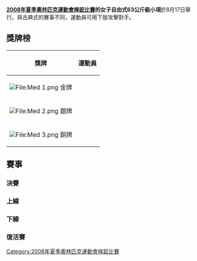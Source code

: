 {{2008年夏季奧林匹克運動會摔跤比賽}}

'''[[2008年夏季奧林匹克運動會摔跤比賽|2008年夏季奧林匹克運動會摔跤比賽]]的女子自由式63公斤級小項'''於8月17日舉行。與古典式的賽事不同，運動員可用下肢攻擊對手。

== 獎牌榜 ==
{| class="wikitable"
|- bgcolor="#efefef"
!align="center"|'''獎牌'''
!align="center"|'''運動員'''
|-
| bgcolor="gold" | [[File:Med_1.png|File:Med 1.png]] 金牌
| {{flagIOCathlete|[[伊调馨|伊调馨]]|JPN|2008年夏季}}
|-
| bgcolor="silver" | [[File:Med_2.png|File:Med 2.png]] 銀牌
| {{flagIOCathlete|[[阿廖娜·卡尔塔绍娃|阿廖娜·-{zh-hans:卡尔塔绍娃;zh-hant:卡爾塔紹娃}-]]|RUS|2008年夏季}}
|-
| bgcolor="cc9966" | [[File:Med_3.png|File:Med 3.png]] 銅牌
| {{flagIOCathlete|[[兰迪·米勒|兰迪·-{zh-hans:米勒;zh-hant:米勒}-]]|USA|2008年夏季}}<br />{{flagIOCathlete|[[叶连娜·沙利吉娜|叶连娜·-{zh-hans:沙利吉娜;zh-hant:沙利吉娜}-]]|KAZ|2008年夏季}}
|}

== 賽事 ==
=== 決賽 ===
{{2TeamBracket-Tennis3NoSeeds
| RD1=決賽
| team-width=200
| RD1-team1={{flagIOCathlete|[[阿廖娜·卡尔塔绍娃|阿廖娜·卡尔塔绍娃]]|RUS|2008年夏季}}
| RD1-score1-1=0
| RD1-score1-2=0
| RD1-score1-3= 
| RD1-team2='''{{flagIOCathlete|[[伊调馨|伊调馨]]|JPN|2008年夏季}}'''
| RD1-score2-1='''1'''
| RD1-score2-2='''2'''
| RD1-score2-3= 
}}

=== 上線 ===
{{16TeamBracket-Compact-Wrestling
| RD1=32強
| RD2=16強
| RD3=8強
| RD4=4強

| team-width=185
| score-width=20

| RD2-team01= {{flagIOCathlete|[[玛丽亚·邓恩|玛丽亚·邓恩]] |GUM|2008年夏季}} 
| RD2-score01-1=0
| RD2-score01-2=0
| RD2-score01-3= 
| RD2-team02='''{{flagIOCathlete|[[瓦埃利娜·瓦塞娃|瓦埃利娜·瓦塞娃]] |BUL|2008年夏季}}'''
| RD2-score02-1='''5
| RD2-score02-2='''7
| RD2-score02-3= 

| RD2-team03= {{flagIOCathlete|[[叶连娜_·沙利吉娜|叶连娜 ·沙利吉娜]]|KAZ|2008年夏季}} 
| RD2-score03-1=0
| RD2-score03-2=0
| RD2-score03-3= 
| RD2-team04='''{{flagIOCathlete|[[阿廖娜·卡尔塔绍娃|阿廖娜·卡尔塔绍娃]]|RUS|2008年夏季}}'''
| RD2-score04-1='''1
| RD2-score04-2='''3
| RD2-score04-3= 

| RD2-team05= {{flagIOCathlete|[[沃尔哈·希利科|沃尔哈·希利科]]|BLR|2008年夏季}} 
| RD2-score05-1='''1
| RD2-score05-2=0
| RD2-score05-3= 
| RD2-team06='''{{flagIOCathlete|[[莫妮卡·米哈利克|莫妮卡·米哈利克]] |POL|2008年夏季}}'''
| RD2-score06-1=0
| RD2-score06-2='''1
| RD2-score06-3='''F

| RD2-team07= {{flagIOCathlete|[[特雷莎·门德斯|特雷莎·门德斯]]|ESP|2008年夏季}} 
| RD2-score07-1=0
| RD2-score07-2=0
| RD2-score07-3= 
| RD2-team08='''{{flagIOCathlete|[[莉丝·勒格朗|莉丝·勒格朗]]|FRA|2008年夏季}}'''
| RD2-score08-1='''1
| RD2-score08-2='''2
| RD2-score08-3= 

| RD3-team01={{flagIOCathlete|[[瓦埃利娜·瓦塞娃|瓦埃利娜·瓦塞娃]] |BUL|2008年夏季}}
| RD3-score01-1=0
| RD3-score01-2=1
| RD3-score01-3= 
| RD3-team02='''{{flagIOCathlete|[[阿廖娜·卡尔塔绍娃|阿廖娜·卡尔塔绍娃]]|RUS|2008年夏季}}'''
| RD3-score02-1='''6
| RD3-score02-2='''2
| RD3-score02-3= 

| RD3-team03={{flagIOCathlete|[[莫妮卡·米哈利克|莫妮卡·米哈利克]] |POL|2008年夏季}}
| RD3-score03-1=0
| RD3-score03-2='''3
| RD3-score03-3=1
| RD3-team04='''{{flagIOCathlete|[[莉丝·勒格朗|莉丝·勒格朗]]|FRA|2008年夏季}}'''
| RD3-score04-1='''1
| RD3-score04-2=0
| RD3-score04-3='''3

| RD4-team01='''{{flagIOCathlete|[[阿廖娜·卡尔塔绍娃|阿廖娜·卡尔塔绍娃]]|RUS|2008年夏季}}'''
| RD4-score01-1=1
| RD4-score01-2='''2
| RD4-score01-3='''6
| RD4-team02={{flagIOCathlete|[[莉丝·勒格朗|莉丝·勒格朗]]|FRA|2008年夏季}}
| RD4-score02-1='''2
| RD4-score02-2=1
| RD4-score02-3=0
}}

=== 下線 ===
{{16TeamBracket-Compact-Wrestling
| RD1=32強
| RD2=16強
| RD3=8強
| RD4=4強

| team-width=185
| score-width=20

| RD1-team15= '''{{flagIOCathlete|[[兰迪·米勒|兰迪·米勒]]|USA|2008年夏季}}''' 
| RD1-score15-1='''F'''
| RD1-score15-2= 
| RD1-score15-3= 
| RD1-team16= {{flagIOCathlete|[[海娅特·法赖吉|海娅特·法赖吉]]|EGY|2008年夏季}} 
| RD1-score16-1= 
| RD1-score16-2= 
| RD1-score16-3= 

| RD2-team01={{flagIOCathlete|[[绍什丁·玛丽安娜|绍什丁·玛丽安娜]]|HUN|2008年夏季}}
| RD2-score01-1=0
| RD2-score01-2=0
| RD2-score01-3= 
| RD2-team02='''{{flagIOCathlete|[[马丁·达格雷尼尔|马丁·达格雷尼尔]]|CAN|2008年夏季}}'''
| RD2-score02-1='''2
| RD2-score02-2='''6
| RD2-score02-3= 

| RD2-team03='''{{flagIOCathlete|[[许海燕|许海燕]]|CHN|2008年夏季}}'''
| RD2-score03-1='''5'''
| RD2-score03-2='''4'''
| RD2-score03-3= 
| RD2-team04= {{flagIOCathlete|[[巴德拉赫·奥德恩奇米格|巴德拉赫·奥德恩奇米格]]|MGL|2008年夏季}}
| RD2-score04-1=3
| RD2-score04-2=0
| RD2-score04-3= 

| RD2-team05='''{{flagIOCathlete|[[伊调馨|伊调馨]]|JPN|2008年夏季}}'''
| RD2-score05-1='''2
| RD2-score05-2='''3
| RD2-score05-3= 
| RD2-team06={{flagIOCathlete|[[奥列西娅·扎穆拉|奥列西娅·扎穆拉]]|AZE|2008年夏季}}
| RD2-score06-1=0
| RD2-score06-2=0
| RD2-score06-3= 

| RD2-team07= {{flagIOCathlete|[[尤利娅·奥斯塔普丘克|尤利娅·奥斯塔普丘克]]|BLR|2008年夏季}} 
| RD2-score07-1='''2
| RD2-score07-2=0
| RD2-score07-3=0
| RD2-team08='''{{flagIOCathlete|[[兰迪·米勒|兰迪·米勒]]|USA|2008年夏季}}''' 
| RD2-score08-1=0
| RD2-score08-2='''2
| RD2-score08-3='''3

| RD3-team01='''{{flagIOCathlete|[[马丁·达格雷尼尔|马丁·达格雷尼尔]]|CAN|2008年夏季}}
| RD3-score01-1='''2
| RD3-score01-2=1
| RD3-score01-3='''1
| RD3-team02={{flagIOCathlete|[[许海燕|许海燕]]|CHN|2008年夏季}}
| RD3-score02-1=1
| RD3-score02-2='''3
| RD3-score02-3=0

| RD3-team03='''{{flagIOCathlete|[[伊调馨|伊调馨]]|JPN|2008年夏季}}'''
| RD3-score03-1='''3
| RD3-score03-2='''6
| RD3-score03-3= 
| RD3-team04={{flagIOCathlete|[[兰迪·米勒|兰迪·米勒]]|USA|2008年夏季}} 
| RD3-score04-1=0
| RD3-score04-2=0
| RD3-score04-3= 

| RD4-team01={{flagIOCathlete|[[马丁·达格雷尼尔|马丁·达格雷尼尔]]|CAN|2008年夏季}}
| RD4-score01-1=0
| RD4-score01-2='''1
| RD4-score01-3=1
| RD4-team02= '''{{flagIOCathlete|[[伊调馨|伊调馨]]|JPN|2008年夏季}}'''
| RD4-score02-1='''1
| RD4-score02-2=0
| RD4-score02-3='''1'''
}}

=== 復活賽 ===
{{8TeamBracket-Compact-NoSeeds-Byes
| RD1=首圈
| RD2=次圈
| RD3=銅牌賽

| team-width=185
| score-width=30

| RD1-team07={{flagIOCathlete|[[叶连娜_·沙利吉娜|叶连娜 ·沙利吉娜]] |KAZ|2008年夏季}} 
| RD1-score07= 
| RD1-team08= 
| RD1-score08= 

| RD2-team03={{flagIOCathlete|[[瓦埃利娜·瓦塞娃|瓦埃利娜·瓦塞娃]]|BUL|2008年夏季}}
| RD2-score03=0 0
| RD2-team04='''{{flagIOCathlete|[[叶连娜_·沙利吉娜|叶连娜 ·沙利吉娜]] |KAZ|2008年夏季}}''' 
| RD2-score04='''5''' '''5'''

| RD3-team01={{flagIOCathlete|[[莉丝·勒格朗|莉丝·勒格朗]]|FRA|2008年夏季}}
| RD3-score01=0 2
| RD3-team02='''{{flagIOCathlete|[[叶连娜·沙利吉娜|叶连娜·沙利吉娜]] |KAZ|2008年夏季}}''' 
| RD3-score02='''5''' '''3'''
}}
{{8TeamBracket-Compact-NoSeeds-Byes
| RD1=首圈
| RD2=次圈
| RD3=銅牌賽

| team-width=185
| score-width=30

| RD1-team07={{flagIOCathlete|[[奥列西娅·扎穆拉|奥列西娅·扎穆拉]]|AZE|2008年夏季}}
| RD1-score07= 
| RD1-team08= 
| RD1-score08= 

| RD2-team03='''{{flagIOCathlete|[[兰迪·米勒|兰迪·米勒]]|USA|2008年夏季}}''' 
| RD2-score03='''2''' '''F'''
| RD2-team04={{flagIOCathlete|[[奥列西娅·扎穆拉|奥列西娅·扎穆拉]]|AZE|2008年夏季}}
| RD2-score04=0 

| RD3-team01={{flagIOCathlete|[[马丁·达格雷尼尔|马丁·达格雷尼尔]]|CAN|2008年夏季}}
| RD3-score01=0 '''2''' 1
| RD3-team02='''{{flagIOCathlete|[[兰迪·米勒|兰迪·米勒]]|USA|2008年夏季}}''' 
| RD3-score02='''1''' 1 '''1'''
}}

[[Category:2008年夏季奧林匹克運動會摔跤比賽|Category:2008年夏季奧林匹克運動會摔跤比賽]]